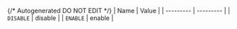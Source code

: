 {/* Autogenerated DO NOT EDIT  */}
| Name      | Value     |
| --------- | --------- |
| `DISABLE` | disable   |
| `ENABLE`  | enable    |
